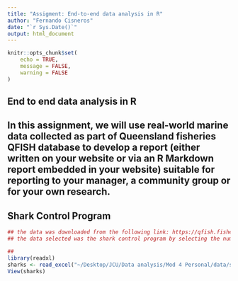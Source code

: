 ```yaml
---
title: "Assigment: End-to-end data analysis in R"
author: "Fernando Cisneros"
date: "`r Sys.Date()`"
output: html_document
---
```


```r
knitr::opts_chunk$set(
	echo = TRUE,
	message = FALSE,
	warning = FALSE
)
```

## End to end data analysis in R
## In this assignment, we will use real-world marine data collected as part of Queensland fisheries QFISH database to develop a report (either written on your website or via an R Markdown report embedded in your website) suitable for reporting to your manager, a community group or for your own research.

## Shark Control Program
```r
## the data was downloaded from the following link: https://qfish.fisheries.qld.gov.au/query/number-caught-by-area-calendar-year-and-species-group/table.
## the data selected was the shark control program by selecting the number caught by area, calendar year and species group offers a data table by species, year and region

## 
library(readxl)
sharks <- read_excel("~/Desktop/JCU/Data analysis/Mod 4 Personal/data/sharks.xlsx")
View(sharks)
```

